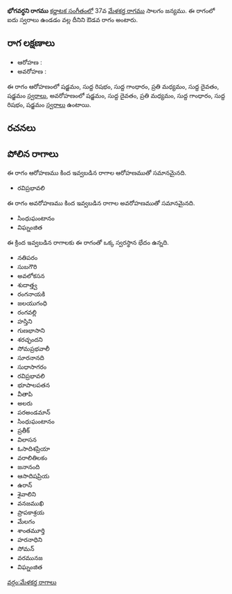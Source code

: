 {{Infobox ragam
	| name          	= భోగవర్ధని
	| synonym	    	= 
	| mela          	= 
	| chakra        	= 
	| janaka        	= 
	| type          	= ఔడవ
	| arohanam      	= {{svaraC|S|R1|G1|M2|D1|S'}} 
	| avarohanam    	= {{svaraC|S'|D1|M2|G1|R1|S}}
	| jeeva         	=
	| chhaya        	=
	| nyasa         	=
	| vishesha      	= 
	| equivalent  		= 
}}
{{కర్ణాటక సంగీత రాగాలు}}
'''భోగవర్ధని రాగము''' [[కర్ణాటక సంగీతం]]లో 37వ [[మేళకర్త రాగము]] సాలగం జన్యము.  ఈ రాగంలో ఐదు స్వరాలు ఉండడం వల్ల దీనిని ఔడవ రాగం అంటారు.


==రాగ లక్షణాలు==


* ఆరోహణ : {{svaraC|S|R1|G1|M2|D1|S'}} 
* అవరోహణ : {{svaraC|S'|D1|M2|G1|R1|S}}

ఈ రాగం ఆరోహణంలో షడ్జమం, సుద్ద రిషభం, సుద్ద గాంధారం, ప్రతి మధ్యమం, సుద్ద దైవతం, షడ్జమం [[స్వరాలు]], అవరోహణంలో షడ్జమం, సుద్ద దైవతం, ప్రతి మధ్యమం, సుద్ద గాంధారం, సుద్ద రిషభం, షడ్జమం [[స్వరాలు]] ఉంటాయి.

==రచనలు==



==పోలిన రాగాలు==
ఈ రాగం ఆరోహణము కింద ఇవ్వబడిన రాగాల ఆరోహణముతో సమానమైనది.
* రవిప్రభావలి

ఈ రాగం అవరోహణము కింద ఇవ్వబడిన రాగాల అవరోహణముతో సమానమైనది.
* సింధుఘంటానం
* విఘ్నంజిత

ఈ క్రింద ఇవ్వబడిన రాగాలకు ఈ రాగంతో ఒక్క స్వరస్థాన భేదం ఉన్నది.
* నతిపరం
* సుబగౌరి
* అవలోకసన
* శుదాత్త్వ
* రంగనాయకి
* జలయుగంధి
* రంగవల్లి
* హస్తిని
* గుణభాసాని
* శరచ్ఛందని
* సోమప్రభవాలీ
* సూరనానది
* సుధాసాగరం
* రవిప్రభావలి
* భూపాలపతన
* వీతాపి
* అలరు
* పరఅండమాన్
* సింధుఘంటానం
* ప్రతీక్
* విలాసన
* ఓసాదిశప్రియా
* వరాలితిలకం
* జనానంది
* ఆసాదిషప్రియ
* ఉరాన్
* శైవాలిని
* వనజముఖి
* ప్రాపకాశ్రయ
* మేలగం
* శాంతమూర్తి
* హరనాధిని
* సోమన్
* వరమునజ
* విఘ్నంజిత



[[వర్గం:మేళకర్త రాగాలు]]